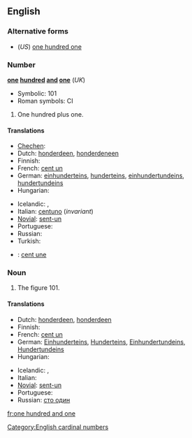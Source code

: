==English==

===Alternative forms===
* (''US'') [[one hundred one]]

===Number===
'''[[one]] [[hundred]] [[and]] [[one]]''' (''UK'')

* Symbolic: 101<br>
* Roman symbols: CI

# One hundred plus one.

====Translations====
{{trans-top|one hundred plus one}}
* [[Chechen]]: {{tø|ce|бIе цхьаъ|tr=bje cxha’}}
* Dutch: [[honderdeen]], [[honderdeneen]]
* Finnish: {{t+|fi|satayksi}}
* French: [[cent un]] {{m}}
* German: [[einhunderteins]], [[hunderteins]], [[einhundertundeins]], [[hundertundeins]]
* Hungarian: {{t+|hu|százegy}}
{{trans-mid}}
* Icelandic: {{t+|is|hundrað og einn|m}}, {{t|is|eitthundrað og einn|m}}
* Italian: [[centuno]] (''invariant'')
* [[Novial]]: [[sent-un]]
* Portuguese: {{t-|pt|cento e um}}
* Russian: {{t|ru|сто один|tr=sto odín}}
* Turkish: {{t|tr|yüz bir}}
{{trans-bottom}}

{{checktrans-top}}
* {{ttbc|French}}: [[cent une]] {{f}}
{{checktrans-mid}}
{{checktrans-bottom}}

===Noun===
{{en-noun|sg=[[one]] [[hundred]] [[and]] [[one]]|-}}

# The figure 101.

====Translations====
{{trans-top|figure 101}}
* Dutch: [[honderdeen]], [[honderdeen]]
* Finnish: {{t+|fi|satayksi}}
* French: [[cent un]] {{m}}
* German: [[Einhunderteins]], [[Hunderteins]], [[Einhundertundeins]], [[Hundertundeins]]
* Hungarian: {{t+|hu|százegy}}
{{trans-mid}}
* Icelandic: {{t+|is|hundrað og einn|m}}, {{t|is|eitthundrað og einn|m}}
* Italian: {{t-|it|centuno}}
* [[Novial]]: [[sent-un]]
* Portuguese: {{t-|pt|cento e um}}
* Russian: [[сто один]]
{{trans-bottom}}

[[Category:English cardinal numbers]]

[[fr:one hundred and one]]